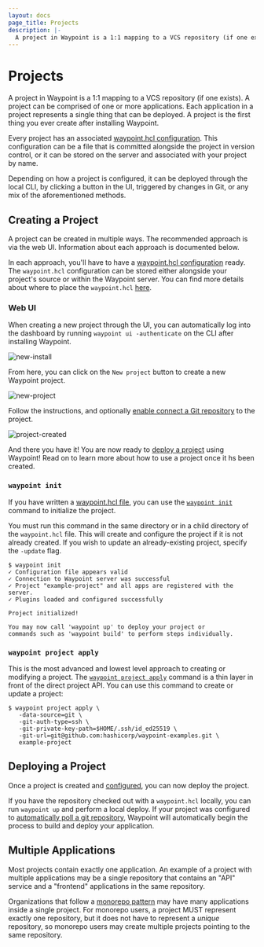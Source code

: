 ```yaml
---
layout: docs
page_title: Projects
description: |-
  A project in Waypoint is a 1:1 mapping to a VCS repository (if one exists). A project can be comprised of one or more applications. Each application in a project represents a single thing that can be deployed.
---
```


# Projects

A project in Waypoint is a 1:1 mapping to a VCS repository (if one exists).
A project can be comprised of one or more applications. Each application in
a project represents a single thing that can be deployed. A project is the
first thing you ever create after installing Waypoint.

Every project has an associated [waypoint.hcl configuration](/docs/waypoint-hcl).
This configuration can be a file that is committed alongside the project
in version control, or it can be stored on the server and associated with
your project by name.

Depending on how a project is configured, it can be deployed through the
local CLI, by clicking a button in the UI, triggered by changes in Git, or any
mix of the aforementioned methods.

## Creating a Project

A project can be created in multiple ways. The recommended approach is
via the web UI. Information about each approach is documented below.

In each approach, you'll have to have a [waypoint.hcl configuration](/docs/waypoint-hcl)
ready. The `waypoint.hcl` configuration can be stored either alongside
your project's source or within the Waypoint server. You can find more
details about where to place the `waypoint.hcl` [here](/docs/waypoint-hcl#waypoint-hcl-location).

### Web UI

When creating a new project through the UI, you can automatically log into the
dashboard by running `waypoint ui -authenticate` on the CLI after installing Waypoint.

![new-install](/img/new-waypoint-install-ui.png)

From here, you can click on the `New project` button to create a new Waypoint
project.

![new-project](/img/new-waypoint-project.png)

Follow the instructions, and optionally [enable connect a Git repository](/docs/projects/git)
to the project.

![project-created](/img/waypoint-project-created.png)

And there you have it! You are now ready to [deploy a project](#deploying-a-project)
using Waypoint! Read on to learn more about how to use a project once it hs been
created.

### `waypoint init`

If you have written a [waypoint.hcl file](/docs/waypoint-hcl), you can
use the [`waypoint init`](/commands/init) command to initialize the project.

You must run this command in the same directory or in a child directory of
the `waypoint.hcl` file. This will create and configure the project if it is
not already created. If you wish to update an already-existing project,
specify the `-update` flag.

```shell-session
$ waypoint init
✓ Configuration file appears valid
✓ Connection to Waypoint server was successful
✓ Project "example-project" and all apps are registered with the server.
✓ Plugins loaded and configured successfully

Project initialized!

You may now call 'waypoint up' to deploy your project or
commands such as 'waypoint build' to perform steps individually.
```

### `waypoint project apply`

This is the most advanced and lowest level approach to creating or modifying
a project. The [`waypoint project apply`](/commands/project-apply) command
is a thin layer in front of the direct project API. You can use this command
to create or update a project:

```
$ waypoint project apply \
   -data-source=git \
   -git-auth-type=ssh \
   -git-private-key-path=$HOME/.ssh/id_ed25519 \
   -git-url=git@github.com:hashicorp/waypoint-examples.git \
   example-project
```

## Deploying a Project

Once a project is created and [configured](/docs/waypoint-hcl), you
can now deploy the project.

If you have the repository checked out with a `waypoint.hcl` locally,
you can run `waypoint up` and perform a local deploy. If your project was
configured to [automatically poll a git repository](/docs/projects/git), Waypoint
will automatically begin the process to build and deploy your application.

## Multiple Applications

Most projects contain exactly one application. An example of a project
with multiple applications may be a single repository that contains an
"API" service and a "frontend" applications in the same repository.

Organizations that follow a
[monorepo pattern](https://en.wikipedia.org/wiki/Monorepo) may have many
applications inside a single project. For monorepo users, a project MUST
represent exactly one repository, but it does not have to represent a
_unique_ repository, so monorepo users may create multiple projects pointing
to the same repository.
